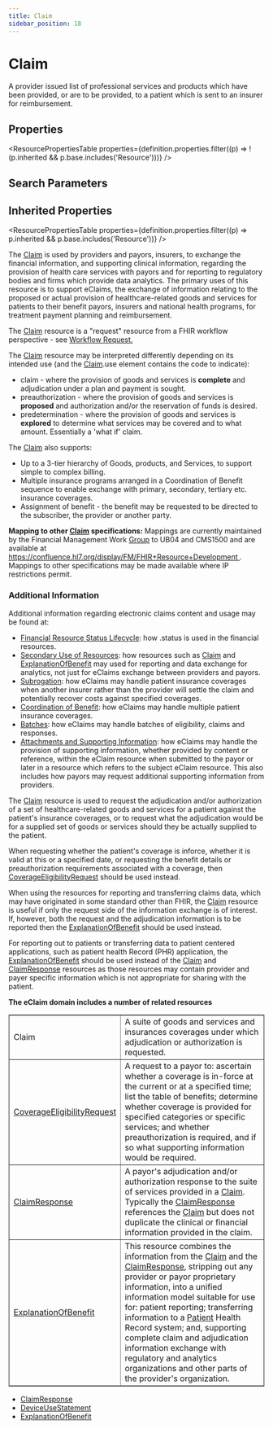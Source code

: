```yaml
---
title: Claim
sidebar_position: 18
---
```



# Claim

A provider issued list of professional services and products which have been provided, or are to be provided, to a patient which is sent to an insurer for reimbursement.

<Tabs queryString="section">
<TabItem value="schema" label="Schema" default>

## Properties

<ResourcePropertiesTable
  properties={definition.properties.filter((p) => !(p.inherited && p.base.includes('Resource')))}
/>

## Search Parameters

<SearchParamsTable searchParams={definition.searchParameters} />

## Inherited Properties

<ResourcePropertiesTable properties={definition.properties.filter((p) => p.inherited && p.base.includes('Resource'))} />

</TabItem>
  <TabItem value="usage" label="Usage">
    <div>   <a name="scope"></a>      <p> The <a href="/docs/api/fhir/resources/claim">Claim</a> is used by providers and payors, insurers, to exchange the financial information, and supporting clinical information, regarding the provision  of health care services with payors and for reporting to regulatory bodies and firms which provide data analytics. The primary uses of this resource is to support eClaims,  the exchange of information relating to the proposed or actual provision of healthcare-related goods and services for patients to their benefit payors, insurers and national health programs, for treatment payment planning and reimbursement.   </p>   <p>The <a href="/docs/api/fhir/resources/claim">Claim</a> resource is a "request" resource from a FHIR workflow perspective - see <a href="https://www.hl7.org/fhir/workflow.html#request">Workflow Request.</a></p>    <p> The <a href="/docs/api/fhir/resources/claim">Claim</a> resource may be interpreted differently depending on its intended use (and the <a href="/docs/api/fhir/resources/claim">Claim</a>.use element contains the code to indicate):    </p><ul>     <li>claim - where the provision of goods and services is <b>complete</b> and adjudication under a plan and payment is sought.</li>     <li>preauthorization - where the provision of goods and services is <b>proposed</b> and authorization and/or the reservation of funds is desired.</li>     <li>predetermination - where the provision of goods and services is <b>explored</b> to determine what services may be covered and to what amount. Essentially a 'what if' claim.</li>    </ul>    <p></p>    <p> The <a href="/docs/api/fhir/resources/claim">Claim</a> also supports:    </p><ul>     <li>Up to a 3-tier hierarchy of Goods, products, and Services, to support simple to complex billing.</li>     <li>Multiple insurance programs arranged in a Coordination of Benefit sequence to enable exchange with primary, secondary, tertiary etc. insurance coverages.</li>     <li>Assignment of benefit - the benefit may be requested to be directed to the subscriber, the provider or another party.</li>    </ul>   <p></p>   <p>    <b>Mapping to other <a href="/docs/api/fhir/resources/claim">Claim</a> specifications:</b> Mappings are currently maintained by the Financial Management Work <a href="/docs/api/fhir/resources/group">Group</a> to UB04 and CMS1500 and are available  at <a href="https://confluence.hl7.org/display/FM/FHIR+Resource+Development">https://confluence.hl7.org/display/FM/FHIR+Resource+Development </a>. Mappings to other specifications may be made available where IP restrictions permit.     </p> <h3 class="self-link-parent"> Additional Information <a href="https://www.hl7.org/fhir/claim.html#13.6.1.1" title="link to here" class="self-link"></a></h3> <p> Additional information regarding electronic claims content and usage may be found at: </p>   <ul> <li><a href="https://www.hl7.org/fhir/financial-module.html#resource-status">Financial Resource Status Lifecycle</a>: how .status is used in the financial resources.</li> <li><a href="https://www.hl7.org/fhir/financial-module.html#secondary-use">Secondary Use of Resources</a>: how resources such as <a href="/docs/api/fhir/resources/claim">Claim</a> and <a href="/docs/api/fhir/resources/explanationofbenefit">ExplanationOfBenefit</a> may used for    reporting and data exchange for analytics, not just for eClaims exchange between providers and payors.</li> <li><a href="https://www.hl7.org/fhir/financial-module.html#subrogation">Subrogation</a>: how eClaims may handle patient insurance coverages when another insurer rather than  the provider will settle the claim and potentially recover costs against specified coverages.</li> <li><a href="https://www.hl7.org/fhir/financial-module.html#cob">Coordination of Benefit</a>: how eClaims may handle multiple patient insurance coverages.</li> <li><a href="https://www.hl7.org/fhir/financial-module.html#batch">Batches</a>: how eClaims may handle batches of eligibility, claims and responses.</li> <li><a href="https://www.hl7.org/fhir/financial-module.html#attachments">Attachments and Supporting Information</a>: how eClaims may handle the provision of supporting  information, whether provided by content or reference, within the eClaim resource when submitted to the payor or later in a resource which refers  to the subject eClaim resource. This also includes how payors may request additional supporting information from providers.</li> </ul>  </div>
    </TabItem>
  <TabItem value="relationships" label="Relationships">
    <div>   <a name="bnr"></a>      <p>The <a href="/docs/api/fhir/resources/claim">Claim</a> resource is used to request the adjudication and/or authorization of a set of healthcare-related goods and services for a patient against the patient's insurance coverages, or  to request what the adjudication would be for a supplied set of goods or services should they be actually supplied to the patient.</p>    <p>When requesting whether the patient's coverage is inforce, whether it is valid at this or a specified date, or requesting the benefit details or preauthorization requirements   associated with a coverage, then <a href="/docs/api/fhir/resources/coverageeligibilityrequest">CoverageEligibilityRequest</a> should be used instead.</p>    <p>When using the resources for reporting and transferring claims data, which may have originated in some standard other than FHIR, the <a href="/docs/api/fhir/resources/claim">Claim</a> resource is useful if only the  request side of the information exchange is of interest. If, however, both the request and the adjudication information is to be reported then the     <a href="/docs/api/fhir/resources/explanationofbenefit">ExplanationOfBenefit</a> should be used instead.</p>    <p>For reporting out to patients or transferring data to patient centered applications, such as patient health Record (PHR) application, the <a href="/docs/api/fhir/resources/explanationofbenefit">ExplanationOfBenefit</a>   should be used instead of the <a href="/docs/api/fhir/resources/claim">Claim</a> and <a href="/docs/api/fhir/resources/claimresponse">ClaimResponse</a> resources as those resources may contain provider and payer specific information which is not appropriate for sharing with   the patient.</p>   <p>    <b>The eClaim domain includes a number of related resources</b>   </p>   <table border="1" cellpadding="1" cellspacing="2" frame="box">    <tbody><tr>     <td>Claim</td>     <td>A suite of goods and services and insurances coverages under which adjudication or authorization is requested.</td>    </tr>    <tr>     <td><a href="/docs/api/fhir/resources/coverageeligibilityrequest">CoverageEligibilityRequest</a></td>     <td>A request to a payor to: ascertain whether a coverage is in-force at the current or at a specified time; list the table of benefits;     determine whether coverage is provided for specified categories or specific services; and whether preauthorization is required, and if so     what supporting information would be required.</td>    </tr>    <tr>     <td><a href="/docs/api/fhir/resources/claimresponse">ClaimResponse</a></td>     <td>A payor's adjudication and/or authorization response to the suite of services provided in a <a href="/docs/api/fhir/resources/claim">Claim</a>. Typically the <a href="/docs/api/fhir/resources/claimresponse">ClaimResponse</a> references the <a href="/docs/api/fhir/resources/claim">Claim</a> but does not duplicate   the clinical or financial information provided in the claim.</td>    </tr>    <tr>     <td><a href="/docs/api/fhir/resources/explanationofbenefit">ExplanationOfBenefit</a></td>     <td>This resource combines the information from the <a href="/docs/api/fhir/resources/claim">Claim</a> and the <a href="/docs/api/fhir/resources/claimresponse">ClaimResponse</a>, stripping out any provider or payor proprietary information, into a unified information model    suitable for use for: patient reporting; transferring information to a <a href="/docs/api/fhir/resources/patient">Patient</a> Health Record system; and, supporting complete claim and adjudication information exchange  with regulatory and analytics organizations and other parts of the provider's organization.     </td>    </tr>   </tbody></table>  </div>
    </TabItem>
  
  <TabItem value="referencedBy" label="Referenced By">
    <ul><li><a href="/docs/api/fhir/resources/claimresponse">ClaimResponse</a></li>
<li><a href="/docs/api/fhir/resources/deviceusestatement">DeviceUseStatement</a></li>
<li><a href="/docs/api/fhir/resources/explanationofbenefit">ExplanationOfBenefit</a></li></ul>
    </TabItem>

</Tabs>

